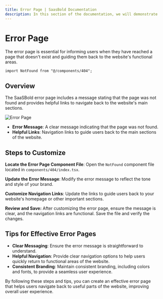 ```yaml
---
title: Error Page | SaasBold Documentation
description: In this section of the documentation, we will demonstrate how to customize the SaaSBold boilerplate's error pages (404).
---
```


# Error Page

The error page is essential for informing users when they have reached a page that doesn't exist and guiding them back to the website's functional areas.

```tsx
import NotFound from "@/components/404";
```

## Overview

The SaaSBold error page includes a message stating that the page was not found and provides helpful links to navigate back to the website's main sections.

![Error Page](/images/docs/ui-customization/error-page.png)

- **Error Message**: A clear message indicating that the page was not found.
- **Helpful Links**: Navigation links to guide users back to the main sections of the website.

## Steps to Customize

**Locate the Error Page Component File**: Open the `NotFound` component file located in `components/404/index.tsx`.

**Update the Error Message**: Modify the error message to reflect the tone and style of your brand.

**Customize Navigation Links**: Update the links to guide users back to your website's homepage or other important sections.

**Review and Save:** After customizing the error page, ensure the message is clear, and the navigation links are functional. Save the file and verify the changes.

## Tips for Effective Error Pages

- **Clear Messaging**: Ensure the error message is straightforward to understand.
- **Helpful Navigation**: Provide clear navigation options to help users quickly return to functional areas of the website.
- **Consistent Branding**: Maintain consistent branding, including colors and fonts, to provide a seamless user experience.

By following these steps and tips, you can create an effective error page that helps users navigate back to useful parts of the website, improving overall user experience.
